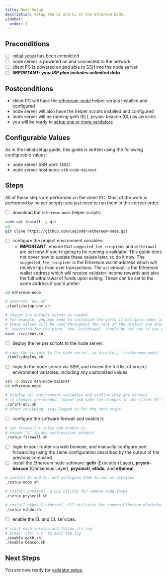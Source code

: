 ```yaml
---
title: Node Setup
description: Setup the EL and CL of the Ethereum Node.
sidebar:
  order: 2
---
```

## Preconditions
- [ ] [initial setup](../initial-setup/) has been completed
- [ ] node server is powered on and connected to the network
- [ ] client PC is powered on and able to SSH into the node server
- [ ] ***IMPORTANT: your ISP plan includes unlimited data***

## Postconditions
- client PC will have the [ethereum-node](https://github.com/CoeJoder/ethereum-node) helper scripts installed and configured
- node server will also have the helper scripts installed and configured
- node server will be running geth (EL), prysm-beacon (CL) as services
- you will be ready to [setup one or more validators](../validator-setup/)

## Configurable Values
As in the initial setup guide, this guide is written using the following configurable values:
- node server SSH port: `55522`
- node server hostname: `eth-node-mainnet`

## Steps

All of these steps are performed on the client PC.  Most of the work is performed by helper scripts; you just need to run them in the correct order.

- [ ] download the `ethereum-node` helper scripts:
```bash
sudo apt install -y git
cd
git clone https://github.com/CoeJoder/ethereum-node.git
```

- [ ] configure the project environment variables:
	- **IMPORTANT:** ensure that `suggested_fee_recipient` and `withdrawal` are set now, if you're going to be running a validator.  This guide does not cover how to update these values later, so do it now.  The `suggested_fee_recipient` is the Ethereum wallet address which will receive tips from user transactions.  The `withdrawal` is the Ethereum wallet address which will receive validator income rewards and also the full withdrawal of funds upon exiting.  These can be set to the same address if you'd prefer:

```bash
cd ethereum-node

# generate `env.sh`
./tools/setup-env.sh

# change the default values as needed
# for example, you may need to customize the ports if multiple nodes are connected to the same router
# these values will be used throughout the rest of the project and should only be set this once
# `suggested_fee_recipient` and `withdrawal` should be set now if you plan on running a validator
nano ./src/env.sh
```

- [ ] deploy the helper scripts to the node server:

```bash
# copy the scripts to the node server, in directory `~/ethereum-node/`
./tools/deploy.sh
```

- [ ] login to the node server via SSH, and review the full list of project environment variables, including any customized values:

```bash
ssh -p 55522 eth-node-mainnet
cd ethereum-node

# display all environment variables and confirm they are correct
# if changes are needed, logout and make the changes in the client PC's `env.sh` and run `deploy.sh` again
./print-env.sh
# after reviewing, stay logged in for the next steps
```

- [ ] configure the software firewall and enable it:

```bash
# set firewall's rules and enable it
# answer "y" to any continuation prompts
./setup-firewall.sh
```

- [ ] login to your router via web browser, and manually configure port forwarding using the same configuration described by the output of the previous command
- [ ] install the Ethereum node software: **geth** (Execution Layer), **prysm-beacon** (Consensus Layer), **prysmctl**, **ethdo**, and **ethereal**:

```bash
# install EL and CL, and configure them to run as services
./setup-node.sh

# install prysmctl, a CLI utility for common node tasks
./setup-prysmctl.sh

# install ethdo & ethereal, CLI utilities for common Ethereum blockchain tasks
./setup-ethdo.sh
```

- [ ] enable the EL and CL services:

```bash
# start each service and follow its log
# press `ctrl + c` to exit the log
./enable-geth.sh
./enable-beacon.sh
```

## Next Steps
You are now ready for [validator setup](../validator-setup/).
